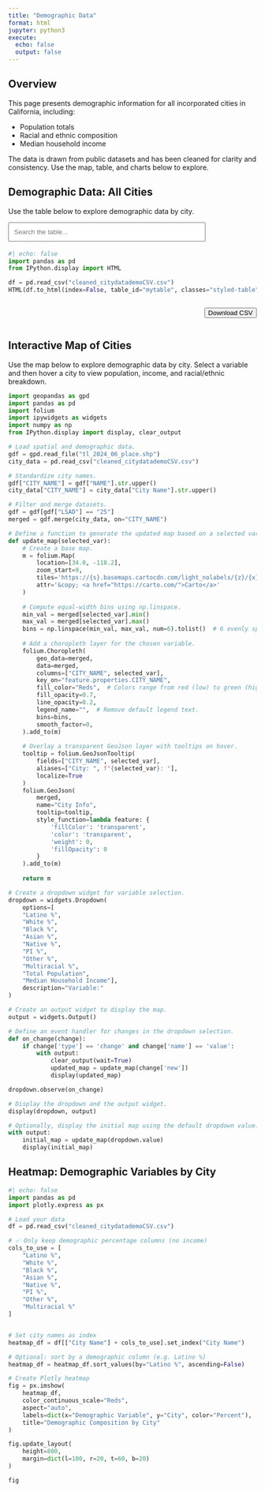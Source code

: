 ```yaml
---
title: "Demographic Data"
format: html
jupyter: python3
execute:
  echo: false
  output: false
---
```


## Overview

This page presents demographic information for all incorporated cities in California, including:

- Population totals  
- Racial and ethnic composition  
- Median household income  

The data is drawn from public datasets and has been cleaned for clarity and consistency. Use the map, table, and charts below to explore.


## Demographic Data: All Cities

Use the table below to explore demographic data by city.

<!-- 🔍 Search bar -->
<input
  type="text"
  id="searchInput"
  onkeyup="filterTable()"
  placeholder="Search the table..."
  style="margin-bottom: 4px; padding: 10px; width: 100%; max-width: 400px;"
>

<script>
let currentPage = 1;
const rowsPerPage = 10;

function filterTable() {
  currentPage = 1;
  renderTable();
}

function sortTable(n) {
  const table = document.getElementById("mytable");
  const rows = Array.from(table.querySelectorAll("tbody tr"));
  const dir = table.dataset.sortDir === "asc" ? "desc" : "asc";
  table.dataset.sortDir = dir;
  table.dataset.sortCol = n;

  rows.sort((a, b) => {
    const cellA = a.children[n].textContent.trim().toLowerCase();
    const cellB = b.children[n].textContent.trim().toLowerCase();
    if (!isNaN(cellA) && !isNaN(cellB)) {
      return dir === "asc" ? cellA - cellB : cellB - cellA;
    }
    return dir === "asc"
      ? cellA.localeCompare(cellB)
      : cellB.localeCompare(cellA);
  });

  const tbody = table.querySelector("tbody");
  tbody.innerHTML = "";
  rows.forEach(row => tbody.appendChild(row));

  renderTable();
}

function renderTable() {
  const input = document.getElementById("searchInput").value.toLowerCase();
  const table = document.getElementById("mytable");
  const rows = Array.from(table.querySelectorAll("tbody tr"));

  // Filter
  let filteredRows = rows.filter(row =>
    row.textContent.toLowerCase().includes(input)
  );

  // Paginate
  rows.forEach(row => row.classList.add("hidden"));
  const start = (currentPage - 1) * rowsPerPage;
  const end = start + rowsPerPage;
  filteredRows.slice(start, end).forEach(row => row.classList.remove("hidden"));

  // Pagination Controls
  const totalPages = Math.ceil(filteredRows.length / rowsPerPage);
  const paginationDiv = document.getElementById("pagination");
  paginationDiv.innerHTML = "";
  for (let i = 1; i <= totalPages; i++) {
    let btn = document.createElement("button");
    btn.innerText = i;
    btn.style.marginRight = "5px";
    if (i === currentPage) btn.classList.add("active-page");
    btn.onclick = () => {
      currentPage = i;
      renderTable();
    };
    paginationDiv.appendChild(btn);
  }
}

document.addEventListener("DOMContentLoaded", () => {
  document.querySelectorAll("#mytable th").forEach((th, i) => {
    th.onclick = () => sortTable(i);
  });
  renderTable();
});
</script>

```python
#| echo: false
import pandas as pd
from IPython.display import HTML

df = pd.read_csv("cleaned_citydatademoCSV.csv")
HTML(df.to_html(index=False, table_id="mytable", classes="styled-table"))
```
<div id="table-controls" style="display: flex; justify-content: space-between; align-items: center; margin-top: 12px;">
  <div id="pagination"></div>

  <a href="cleaned_citydatademoCSV.csv" download="california_demographics.csv">
    <button
      class="city-button">
      Download CSV
    </button>
  </a>
</div>


## Interactive Map of Cities

Use the map below to explore demographic data by city. Select a variable and then hover a city to view population, income, and racial/ethnic breakdown.

```python
import geopandas as gpd
import pandas as pd
import folium
import ipywidgets as widgets
import numpy as np
from IPython.display import display, clear_output

# Load spatial and demographic data.
gdf = gpd.read_file("tl_2024_06_place.shp")
city_data = pd.read_csv("cleaned_citydatademoCSV.csv")

# Standardize city names.
gdf["CITY_NAME"] = gdf["NAME"].str.upper()
city_data["CITY_NAME"] = city_data["City Name"].str.upper()

# Filter and merge datasets.
gdf = gdf[gdf["LSAD"] == "25"]
merged = gdf.merge(city_data, on="CITY_NAME")

# Define a function to generate the updated map based on a selected variable.
def update_map(selected_var):
    # Create a base map.
    m = folium.Map(
        location=[34.0, -118.2],
        zoom_start=9,
        tiles='https://{s}.basemaps.cartocdn.com/light_nolabels/{z}/{x}/{y}{r}.png',
        attr='&copy; <a href="https://carto.com/">Carto</a>'
    )
    
    # Compute equal-width bins using np.linspace.
    min_val = merged[selected_var].min()
    max_val = merged[selected_var].max()
    bins = np.linspace(min_val, max_val, num=6).tolist()  # 6 evenly spaced bins
    
    # Add a choropleth layer for the chosen variable.
    folium.Choropleth(
        geo_data=merged,
        data=merged,
        columns=["CITY_NAME", selected_var],
        key_on="feature.properties.CITY_NAME",
        fill_color="Reds",  # Colors range from red (low) to green (high).
        fill_opacity=0.7,
        line_opacity=0.2,
        legend_name="",  # Remove default legend text.
        bins=bins,
        smooth_factor=0,
    ).add_to(m)
    
    # Overlay a transparent GeoJson layer with tooltips on hover.
    tooltip = folium.GeoJsonTooltip(
        fields=["CITY_NAME", selected_var],
        aliases=["City: ", f"{selected_var}: "],
        localize=True
    )
    folium.GeoJson(
        merged,
        name="City Info",
        tooltip=tooltip,
        style_function=lambda feature: {
            'fillColor': 'transparent',
            'color': 'transparent',
            'weight': 0,
            'fillOpacity': 0
        }
    ).add_to(m)
    
    return m

# Create a dropdown widget for variable selection.
dropdown = widgets.Dropdown(
    options=[
    "Latino %",
    "White %",
    "Black %",
    "Asian %",
    "Native %",
    "PI %",
    "Other %",
    "Multiracial %",
    "Total Population",
    "Median Household Income"],
    description="Variable:"
)

# Create an output widget to display the map.
output = widgets.Output()

# Define an event handler for changes in the dropdown selection.
def on_change(change):
    if change['type'] == 'change' and change['name'] == 'value':
        with output:
            clear_output(wait=True)
            updated_map = update_map(change['new'])
            display(updated_map)

dropdown.observe(on_change)

# Display the dropdown and the output widget.
display(dropdown, output)

# Optionally, display the initial map using the default dropdown value.
with output:
    initial_map = update_map(dropdown.value)
    display(initial_map)
```


## Heatmap: Demographic Variables by City

```python
#| echo: false
import pandas as pd
import plotly.express as px

# Load your data
df = pd.read_csv("cleaned_citydatademoCSV.csv")

# ✅ Only keep demographic percentage columns (no income)
cols_to_use = [
    "Latino %",
    "White %",
    "Black %",
    "Asian %",
    "Native %",
    "PI %",
    "Other %",
    "Multiracial %"
]


# Set city names as index
heatmap_df = df[["City Name"] + cols_to_use].set_index("City Name")

# Optional: sort by a demographic column (e.g. Latino %)
heatmap_df = heatmap_df.sort_values(by="Latino %", ascending=False)

# Create Plotly heatmap
fig = px.imshow(
    heatmap_df,
    color_continuous_scale="Reds",
    aspect="auto",
    labels=dict(x="Demographic Variable", y="City", color="Percent"),
    title="Demographic Composition by City"
)

fig.update_layout(
    height=800,
    margin=dict(l=100, r=20, t=60, b=20)
)

fig
```
